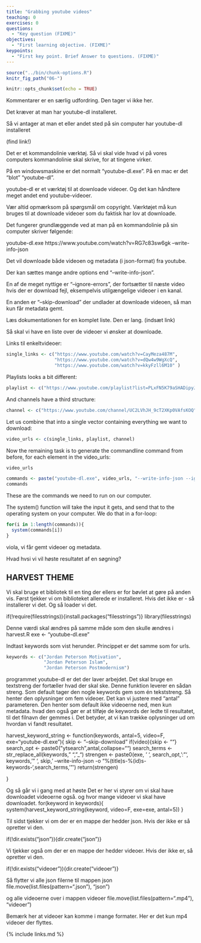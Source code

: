 ```yaml
---
title: "Grabbing youtube videos"
teaching: 0
exercises: 0
questions:
  - "Key question (FIXME)"
objectives:
  - "First learning objective. (FIXME)"
keypoints:
  - "First key point. Brief Answer to questions. (FIXME)"
---
```


  
```r
source("../bin/chunk-options.R")
knitr_fig_path("06-")
```

```r
knitr::opts_chunk$set(echo = TRUE)
```  

Kommentarer er en særlig udfordring. Den tager vi ikke her.
  
Det kræver at man har youtube-dl installeret.   

Så vi antager at man et eller andet sted på sin computer har youtube-dl installeret 

(find link!)

Det er et kommandolinie værktøj. Så vi skal vide hvad vi på vores computers
kommandolinie skal skrive, for at tingene virker.

På en windowsmaskine er det normalt "youtube-dl.exe". På en mac er det "blot" 
"youtube-dl". 


youtube-dl er et værktøj til at downloade videoer. Og det kan håndtere meget andet
end youtube-videoer. 

Vær altid opmærksom på spørgsmål om copyright. Værktøjet må kun bruges til at 
downloade videoer som du faktisk har lov at downloade.

Det fungerer grundlæggende ved at man på en kommandolinie på sin computer skriver 
følgende:

youtube-dl.exe https://www.youtube.com/watch?v=RG7c83sw6gk --write-info-json

Det vil downloade både videoen og metadata (i json-format) fra youtube.

Der kan sættes mange andre options end "--write-info-json". 

En af de meget nyttige er "--ignore-errors", der fortsætter til næste video
hvis der er download fejl, eksempelvis utilgængelige videoer i en kanal.

En anden er "--skip-download" der undlader at downloade videoen, så man
kun får metadata gemt.

Læs dokumentationen for en komplet liste. Den er lang. (indsæt link)
  

Så skal vi have en liste over de videoer vi ønsker at downloade. 

Links til enkeltvideoer:
```r
single_links <- c("https://www.youtube.com/watch?v=CayMeza487M",
                  "https://www.youtube.com/watch?v=dQw4w9WgXcQ",
                  "https://www.youtube.com/watch?v=kkyFzll6M10" )

```


Playlists looks a bit different:
```r
playlist <- c("https://www.youtube.com/playlist?list=PLxFN5K79aSHADipyJwISC4fVks2WXBLvH")
```



And channels have a third structure:
```r
channel <- c("https://www.youtube.com/channel/UC2LVhJH_9cT2XKp0VAfsKOQ")
```



Let us combine that into a single vector containing everything we want to
download:

```r
video_urls <- c(single_links, playlist, channel)
```



Now the remaining task is to generate the commandline command from before,
for each element in the video_urls:

```r
video_urls 
```

```r
commands <- paste("youtube-dl.exe", video_urls, "--write-info-json --ignore-errors")
commands
```

These are the commands we need to run on our computer.

The system() function will take the input it gets, and send that to the operating
system on your computer. We do that in a for-loop:


```r
for(i in 1:length(commands)){
  system(commands[i])
}
```


viola, vi får gemt videoer og metadata. 

Hvad hvsi vi vil høste resultatet af en søgning?



## HARVEST THEME
 Vi skal bruge et bibliotek til en ting der ellers er for bøvlet at gøre på
anden vis. Først tjekker vi om biblioteket allerede er installeret. Hvis det
 ikke er - så installerer vi det. Og så loader vi det.

if(!require(filesstrings)){install.packages("filesstrings")}
library(filesstrings)

 Denne værdi skal ændres på samme måde som den skulle ændres i harvest.R
exe <- "youtube-dl.exe"


 Indtast keywords som vist herunder. Princippet er det samme som for 
 urls.
```r
keywords <- c("Jordan Peterson Motivation",
              "Jordan Peterson Islam",
              "Jordan Peterson Postmodernism")
```



 programmet youtube-dl er det der laver arbejdet. Det skal bruge en textstreng der
 fortæller hvad der skal ske. 
 Denne funktion leverer en sådan streng.
 Som default tager den nogle keywords gem som én tekststreng. Så henter den 
 oplysninger om fem videoer. Det kan vi justere med "antal" parameteren.
 Den henter som default ikke videoerne ned, men kun metadata.
 hvad den også gør er at tilføje de keywords der ledte til resultatet, til det 
 filnavn der gemmes i. 
 Det betyder, at vi kan trække oplysninger ud om hvordan vi fandt resultatet.

harvest_keyword_string <- function(keywords, antal=5, video=F, exe="youtube-dl.exe"){
  skip <- "--skip-download"
  if(video){skip <- ""}
  search_opt <- paste0("ytsearch",antal,collapse="")
  search_terms <- str_replace_all(keywords, " ", "_")
  strengen <- paste0(exe, ' ', search_opt, ':"', keywords, '" ', skip, 
                     ' --write-info-json -o "%(title)s-%(id)s-keywords-',search_terms,'"')
  return(strengen)
  
}

 Og så går vi i gang med at høste
 Det er her vi styrer om vi skal have downloadet videoerne også.
 og hvor mange videoer vi skal have downloadet. 
for(keyword in keywords){
  system(harvest_keyword_string(keyword, video=F, exe=exe, antal=5))
}



 Til sidst tjekker vi om der er en mappe der hedder json. Hvis der ikke er
 så opretter vi den.

if(!dir.exists("json")){dir.create("json")}

 Vi tjekker også om der er en mappe der hedder videoer. Hvis der ikke er, så
 opretter vi den.

if(!dir.exists("videoer")){dir.create("videoer")}

 Så flytter vi alle json filerne til mappen json
file.move(list.files(pattern=".json"), "json")

 og alle videoerne over i mappen videoer
file.move(list.files(pattern=".mp4"), "videoer")

 Bemærk her at videoer kan komme i mange formater. Her er det kun mp4 videoer der
 flyttes.



  
  
{% include links.md %}